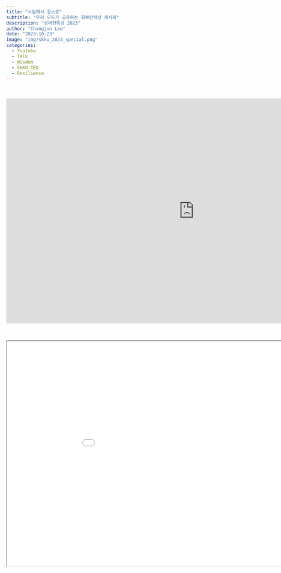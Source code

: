 ```yaml
---
title: "사람에서 장소로"
subtitle: "우리 모두가 공유하는 회복탄력성 레시피" 
description: "성대한특강 2023"
author: "Changjun Lee"
date: "2023-10-23"
image: "img/skku_2023_special.png"
categories: 
  - Youtube
  - Talk
  - Wisdom
  - SKKU_TED
  - Resilience
---
```


<br>



```{=html}

<iframe width="1000" height="600" src="https://www.youtube.com/embed/ElBFEW-FioM?si=z1j6xe2-38VGedvQ" title="YouTube video player" frameborder="0" allow="accelerometer; autoplay; clipboard-write; encrypted-media; gyroscope; picture-in-picture; web-share" allowfullscreen></iframe>
```
<br>


```{=html}
<iframe src="pdf/skku_2023_special.pdf" width="1000" height="600" </iframe>
```